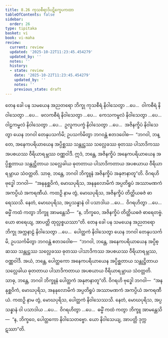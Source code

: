 ```yaml
---
title: 8.26 ကုသစီရာဒိပဋိက္ခေပကထာ
tableOfContents: false
sidebar:
  order: 26
type: tipitaka
basket: vi
book: vi-maha
review:
  current: review
  updated: '2025-10-22T11:23:45.454279'
  updated_by: ''
  notes: ''
  history:
  - state: review
    date: '2025-10-22T11:23:45.454279'
    updated_by: ''
    notes: ''
    previous_state: draft
---
```



<ReviewStatus review={frontmatter.review} showDetails={true} />

<HypothesisAnnotation frontmatter={frontmatter} />

<DynamicBreadcrumb />

<Division number="371" book="vi-maha" e="ch" v="3" p="421">

<Paragraph number="1718" book="vi-maha">
တေန ခေါ ပန သမယေန အညတရော ဘိက္ခု ကုသစီရံ နိဝါသေတွာ …ပေ…  ဝါကစီရံ နိဝါသေတွာ …ပေ…  ဖလကစီရံ နိဝါသေတွာ …ပေ…  ကေသကမ္ဗလံ နိဝါသေတွာ …ပေ…  ဝါဠကမ္ဗလံ နိဝါသေတွာ …ပေ…  ဥလူကပက္ခံ နိဝါသေတွာ …ပေ…  အဇိနက္ခိပံ နိဝါသေတွာ ယေန ဘဂဝါ တေနုပသင်္ကမိ; ဥပသင်္ကမိတွာ ဘဂဝန္တံ ဧတဒဝေါစ—  “ဘဂဝါ, ဘန္တေ, အနေကပရိယာယေန အပ္ပိစ္ဆဿ သန္တုဋ္ဌဿ သလ္လေခဿ ဓုတဿ ပါသာဒိကဿ အပစယဿ ဝီရိယာရမ္ဘဿ ဝဏ္ဏဝါဒီ. ဣဒံ, ဘန္တေ, အဇိနက္ခိပံ အနေကပရိယာယေန အပ္ပိစ္ဆတာယ သန္တုဋ္ဌိတာယ သလ္လေခါယ ဓုတတာယ ပါသာဒိကတာယ အပစယာယ ဝီရိယာရမ္ဘာယ သံဝတ္တတိ. သာဓု, ဘန္တေ, ဘဂဝါ ဘိက္ခူနံ အဇိနက္ခိပံ အနုဇာနာတူ”တိ. ဝိဂရဟိ ဗုဒ္ဓေါ ဘဂဝါ—  “အနနုစ္ဆဝိကံ, မောဃပုရိသ, အနနုလောမိကံ အပ္ပတိရူပံ အဿာမဏကံ အကပ္ပိယံ အကရဏီယံ. ကထဉှိ နာမ တွံ, မောဃပုရိသ, အဇိနက္ခိပံ တိတ္ထိယဓဇံ ဓာရေဿသိ. နေတံ, မောဃပုရိသ, အပ္ပသန္နာနံ ဝါ ပသာဒါယ …ပေ…  ဝိဂရဟိတွာ …ပေ…  ဓမ္မိံ ကထံ ကတွာ ဘိက္ခူ အာမန္တေသိ—  “န, ဘိက္ခဝေ, အဇိနက္ခိပံ တိတ္ထိယဓဇံ ဓာရေတဗ္ဗံ. ယော ဓာရေယျ, အာပတ္တိ ထုလ္လစ္စယဿာ”တိ.
</Paragraph>

<Paragraph number="1719" book="vi-maha">
တေန ခေါ ပန သမယေန အညတရော ဘိက္ခု အက္ကနာဠံ နိဝါသေတွာ …ပေ…  ပေါတ္ထကံ နိဝါသေတွာ ယေန ဘဂဝါ တေနုပသင်္ကမိ, ဥပသင်္ကမိတွာ ဘဂဝန္တံ ဧတဒဝေါစ—  “ဘဂဝါ, ဘန္တေ, အနေကပရိယာယေန အပ္ပိစ္ဆဿ သန္တုဋ္ဌဿ သလ္လေခဿ ဓုတဿ ပါသာဒိကဿ အပစယဿ ဝီရိယာရမ္ဘဿ, ဝဏ္ဏဝါဒီ. အယံ, ဘန္တေ, ပေါတ္ထကော အနေကပရိယာယေန အပ္ပိစ္ဆတာယ သန္တုဋ္ဌိတာယ သလ္လေခါယ ဓုတတာယ ပါသာဒိကတာယ အပစယာယ ဝီရိယာရမ္ဘာယ သံဝတ္တတိ. သာဓု, ဘန္တေ, ဘဂဝါ ဘိက္ခူနံ ပေါတ္ထကံ အနုဇာနာတူ”တိ. ဝိဂရဟိ ဗုဒ္ဓေါ ဘဂဝါ—  “အနနုစ္ဆဝိကံ, မောဃပုရိသ, အနနုလောမိကံ အပ္ပတိရူပံ အဿာမဏကံ အကပ္ပိယံ အကရဏီယံ. ကထဉှိ နာမ တွံ, မောဃပုရိသ, ပေါတ္ထကံ နိဝါသေဿသိ. နေတံ, မောဃပုရိသ, အပ္ပသန္နာနံ ဝါ ပသာဒါယ …ပေ…  ဝိဂရဟိတွာ …ပေ…  ဓမ္မိံ ကထံ ကတွာ ဘိက္ခူ အာမန္တေသိ—  “န, ဘိက္ခဝေ, ပေါတ္ထကော နိဝါသေတဗ္ဗော. ယော နိဝါသေယျ, အာပတ္တိ ဒုက္ကဋဿာ”တိ.
</Paragraph>
</Division>